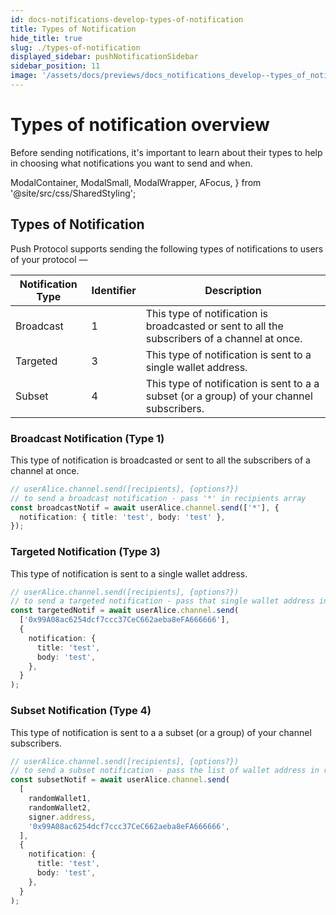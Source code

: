 ```yaml
---
id: docs-notifications-develop-types-of-notification
title: Types of Notification
hide_title: true
slug: ./types-of-notification
displayed_sidebar: pushNotificationSidebar
sidebar_position: 11
image: '/assets/docs/previews/docs_notifications_develop--types_of_notification.png'
---
```


# Types of notification overview

Before sending notifications, it's important to learn about their types to help in choosing what notifications you want to send and when.

<head>
  <title>
    Types of Notifications | Push Notifications | Push Documentation
  </title>
</head>

  ModalContainer,
  ModalSmall,
  ModalWrapper,
  AFocus,
} from '@site/src/css/SharedStyling';

## Types of Notification

Push Protocol supports sending the following types of notifications to users of your protocol —

| Notification Type | Identifier | Description                                                                                   |
| ----------------- | ---------- | --------------------------------------------------------------------------------------------- |
| Broadcast         | 1          | This type of notification is broadcasted or sent to all the subscribers of a channel at once. |
| Targeted          | 3          | This type of notification is sent to a single wallet address.                                 |
| Subset            | 4          | This type of notification is sent to a a subset (or a group) of your channel subscribers.     |

### Broadcast Notification (Type 1)

This type of notification is broadcasted or sent to all the subscribers of a channel at once.

```typescript
// userAlice.channel.send([recipients], {options?})
// to send a broadcast notification - pass '*' in recipients array
const broadcastNotif = await userAlice.channel.send(['*'], {
  notification: { title: 'test', body: 'test' },
});
```

### Targeted Notification (Type 3)

This type of notification is sent to a single wallet address.

```typescript
// userAlice.channel.send([recipients], {options?})
// to send a targeted notification - pass that single wallet address in recipients array
const targetedNotif = await userAlice.channel.send(
  ['0x99A08ac6254dcf7ccc37CeC662aeba8eFA666666'],
  {
    notification: {
      title: 'test',
      body: 'test',
    },
  }
);
```

### Subset Notification (Type 4)

This type of notification is sent to a a subset (or a group) of your channel subscribers.

```typescript
// userAlice.channel.send([recipients], {options?})
// to send a subset notification - pass the list of wallet address in recipients array
const subsetNotif = await userAlice.channel.send(
  [
    randomWallet1,
    randomWallet2,
    signer.address,
    '0x99A08ac6254dcf7ccc37CeC662aeba8eFA666666',
  ],
  {
    notification: {
      title: 'test',
      body: 'test',
    },
  }
);
```
